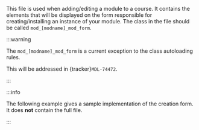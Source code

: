 This file is used when adding/editing a module to a course. It contains the elements that will be displayed on the form responsible for creating/installing an instance of your module. The class in the file should be called `mod_[modname]_mod_form`.

:::warning

The `mod_[modname]_mod_form` is a current exception to the class autoloading rules.

This will be addressed in {tracker}`MDL-74472`.

:::

:::info

The following example gives a sample implementation of the creation form. It does **not** contain the full file.

:::
